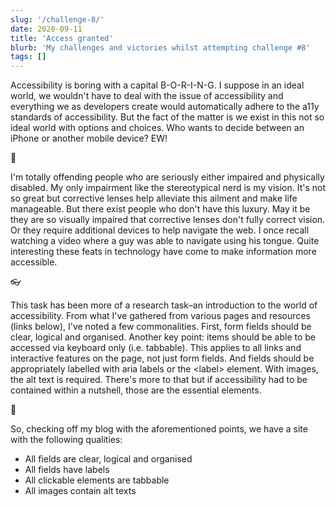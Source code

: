 ```yaml
---
slug: '/challenge-8/'
date: 2020-09-11
title: 'Access granted'
blurb: 'My challenges and victories whilst attempting challenge #8'
tags: []
---
```


Accessibility is boring with a capital B-O-R-I-N-G. I suppose in an ideal world, we wouldn't have to deal with the issue of accessibility and everything we as developers create would automatically adhere to the a11y standards of accessibility. But the fact of the matter is we exist in this not so ideal world with options and choices. Who wants to decide between an iPhone or another mobile device? EW!

<p class="emoji-separator" role="image" aria-label="mobile phone">
  📱
</p>

I'm totally offending people who are seriously either impaired and physically disabled. My only impairment like the stereotypical nerd is my vision. It's not so great but corrective lenses help alleviate this ailment and make life manageable. But there exist people who don't have this luxury. May it be they are so visually impaired that corrective lenses don't fully correct vision. Or they require additional devices to help navigate the web. I once recall watching a video where a guy was able to navigate using his tongue. Quite interesting these feats in technology have come to make information more accessible.

<p class="emoji-separator" role="image" aria-label="glasses">
  👓
</p>

This task has been more of a research task–an introduction to the world of accessibility. From what I've gathered from various pages and resources (links below), I've noted a few commonalities. First, form fields should be clear, logical and organised. Another key point: items should be able to be accessed via keyboard only (i.e. tabbable). This applies to all links and interactive features on the page, not just form fields. And fields should be appropriately labelled with <span class="code">aria</span> labels or the <span class="code">&lt;label&gt;</span> element. With images, the <span class="code">alt</span> text is required. There's more to that but if accessibility had to be contained within a nutshell, those are the essential elements.

<p class="emoji-separator" role="image" aria-label="peanuts">
  🥜
</p>

So, checking off my blog with the aforementioned points, we have a site with the following qualities:

<ul class="checklist">
  <li>All fields are clear, logical and organised</li>
  <li>All fields have labels</li>
  <li>All clickable elements are tabbable</li>
  <li>All images contain alt texts</li>
</ul>
